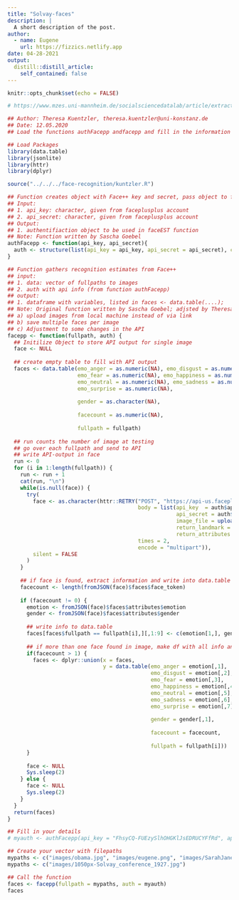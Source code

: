 ```yaml
---
title: "Solvay-faces"
description: |
  A short description of the post.
author:
  - name: Eugene
    url: https://fizzics.netlify.app
date: 04-28-2021
output:
  distill::distill_article:
    self_contained: false
---
```



```r
knitr::opts_chunk$set(echo = FALSE)
```


```r
# https://www.mzes.uni-mannheim.de/socialsciencedatalab/article/extracting-emotions/

## Author: Theresa Kuentzler, theresa.kuentzler@uni-konstanz.de
## Date: 12.05.2020
## Load the functions authFacepp andfacepp and fill in the information below (lines 107 to 114)

## Load Packages
library(data.table)
library(jsonlite)
library(httr)
library(dplyr)

source("../../../face-recognition/kuntzler.R")
```

```r

## Function creates object with Face++ key and secret, pass object to faceEst function
## Input:
## 1. api_key: character, given from faceplusplus account
## 2. api_secret: character, given from faceplusplus account
## Output:
## 1. authentifiaction object to be used in faceEST function
## Note: Function written by Sascha Goebel
authFacepp <- function(api_key, api_secret){
  auth <- structure(list(api_key = api_key, api_secret = api_secret), class="FaceppProxy")
}

## Function gathers recognition estimates from Face++
## input: 
## 1. data: vector of fullpaths to images
## 2. auth with api info (from function authFacepp)
## output:
## 1. dataframe with variables, listed in faces <- data.table(....);
## Note: Original function written by Sascha Goebel; adjsted by Theresa Kuentzler to:
## a) upload images from local machine instead of via link
## b) save multiple faces per image
## c) Adjustment to some changes in the API
facepp <- function(fullpath, auth) {
  ## Initilize Object to store API output for single image
  face <- NULL
  
  ## create empty table to fill with API output
  faces <- data.table(emo_anger = as.numeric(NA), emo_disgust = as.numeric(NA),
                      emo_fear = as.numeric(NA), emo_happiness = as.numeric(NA),
                      emo_neutral = as.numeric(NA), emo_sadness = as.numeric(NA), 
                      emo_surprise = as.numeric(NA),
                      
                      gender = as.character(NA),
                      
                      facecount = as.numeric(NA), 
                      
                      fullpath = fullpath)
  
  ## run counts the number of image at testing
  ## go over each fullpath and send to API
  ## write API-output in face
  run <- 0
  for (i in 1:length(fullpath)) {
    run <- run + 1
    cat(run, "\n")
    while(is.null(face)) {
      try(
        face <- as.character(httr::RETRY("POST", "https://api-us.faceplusplus.com/facepp/v3/detect",
                                         body = list(api_key  = auth$api_key,
                                                     api_secret = auth$api_secret,
                                                     image_file = upload_file(fullpath[i]),
                                                     return_landmark = 0,
                                                     return_attributes = "emotion,gender"),
                                         times = 2, 
                                         encode = "multipart")),
        silent = FALSE
      )
    }
    
    ## if face is found, extract information and write into data.table
    facecount <- length(fromJSON(face)$faces$face_token)
    
    if (facecount != 0) {
      emotion <- fromJSON(face)$faces$attributes$emotion
      gender <- fromJSON(face)$faces$attributes$gender
      
      ## write info to data.table
      faces[faces$fullpath == fullpath[i],][,1:9] <- c(emotion[1,], gender[1,], facecount)
      
      ## if more than one face found in image, make df with all info and merge
      if(facecount > 1) {
        faces <- dplyr::union(x = faces, 
                              y = data.table(emo_anger = emotion[,1], 
                                             emo_disgust = emotion[,2],
                                             emo_fear = emotion[,3], 
                                             emo_happiness = emotion[,4],
                                             emo_neutral = emotion[,5], 
                                             emo_sadness = emotion[,6], 
                                             emo_surprise = emotion[,7],
                                             
                                             gender = gender[,1],
                                             
                                             facecount = facecount,
                                             
                                             fullpath = fullpath[i])) 
      }
      
      face <- NULL
      Sys.sleep(2)
    } else {
      face <- NULL
      Sys.sleep(2)
    }
  }
  return(faces)
}

```

```r

## Fill in your details
# myauth <- authFacepp(api_key = "FhsyCQ-FUEzySlhOHGKlJsEDRUCYFfRd", api_secret = "VDGClKjShOcK6HUc7I63UwYIxTv8LVs2")

## Create your vector with filepaths
mypaths <- c("images/obama.jpg", "images/eugene.png", "images/SarahJaneDelany.png")
mypaths <- c("images/1050px-Solvay_conference_1927.jpg")

## Call the function
faces <- facepp(fullpath = mypaths, auth = myauth)
faces
```

